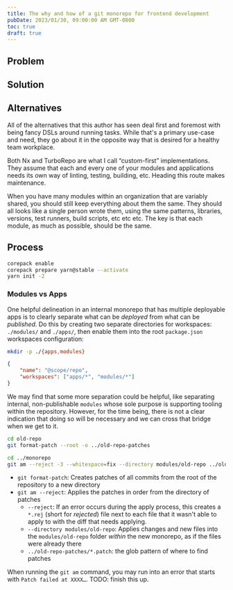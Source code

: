 ```yaml
---
title: The why and how of a git monorepo for frontend development
pubDate: 2023/01/30, 09:00:00 AM GMT-0800
toc: true
draft: true
---
```


## Problem

## Solution

## Alternatives

All of the alternatives that this author has seen deal first and foremost with being fancy DSLs around running tasks. While that's a primary use-case and need, they go about it in the opposite way that is desired for a healthy team workplace.

Both Nx and TurboRepo are what I call “custom-first” implementations. They assume that each and every one of your modules and applications needs its own way of linting, testing, building, etc. Heading this route makes maintenance.

When you have many modules within an organization that are variably shared, you should still keep everything about them the same. They should all looks like a single person wrote them, using the same patterns, libraries, versions, test runners, build scripts, etc etc etc. The key is that each module, as much as possible, should be the same.

## Process

```sh
corepack enable
corepack prepare yarn@stable --activate
yarn init -2
```

### Modules vs Apps

One helpful delineation in an internal monorepo that has multiple deployable apps is to clearly separate what can be _deployed_ from what can be _published_. Do this by creating two separate directories for workspaces: `./modules/` and `./apps/`, then enable them into the root `package.json` workspaces configuration:

```sh
mkdir -p ./{apps,modules}
```

```json title="package.json" {3-6}
{
	"name": "@scope/repo",
	"workspaces": ["apps/*", "modules/*"]
}
```

We may find that some more separation could be helpful, like separating internal, non-publishable `modules` whose sole purpose is supporting tooling within the repository. However, for the time being, there is not a clear indication that doing so will be necessary and we can cross that bridge when we get to it.

```sh
cd old-repo
git format-patch --root -o ../old-repo-patches

cd ../monorepo
git am --reject -3 --whitespace=fix --directory modules/old-repo ../old-repo-patches/*.patch
```

- `git format-patch`: Creates patches of all commits from the root of the repository to a new directory
- `git am --reject`: Applies the patches in order from the directory of patches
  - `--reject`: If an error occurs during the apply process, this creates a `*.rej` (short for _rejected_) file next to each file that it wasn't able to apply to with the diff that needs applying.
  - `--directory modules/old-repo`: Applies changes and new files into the `modules/old-repo` folder _within_ the new monorepo, as if the files were already there
  - `../old-repo-patches/*.patch`: the glob pattern of where to find patches

When running the `git am` command, you may run into an error that starts with `Patch failed at XXXX…`. TODO: finish this up.
